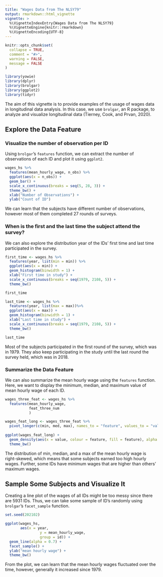 ```yaml
---
title: "Wages Data from The NLSY79"
output: rmarkdown::html_vignette
vignette: >
  %\VignetteIndexEntry{Wages Data from The NLSY79}
  %\VignetteEngine{knitr::rmarkdown}
  %\VignetteEncoding{UTF-8}
---
```


```r
knitr::opts_chunk$set(
  collapse = TRUE,
  comment = "#>",
  warning = FALSE,
  message = FALSE
)
```

```r
library(yowie)
library(dplyr)
library(brolgar)
library(ggplot2)
library(tidyr)
```

The  aim of this vignette is to provide examples of the usage of wages data in longitudinal data analysis. In this case, we use `brolgar`, an R package, to analyze and visualize longitudinal data (Tierney, Cook, and Prvan, 2020).

## Explore the Data Feature

### Visualize the number of observation per ID 

Using `brolgar`'s `features` function, we can extract the number of observations of each ID and plot it using `ggplot2`.  

```r
wages_hs %>% 
  features(mean_hourly_wage, n_obs) %>%
  ggplot(aes(x = n_obs)) +
  geom_bar() +
  scale_x_continuous(breaks = seq(5, 28, 3)) +
  theme_bw() +
  xlab("Number of Observations") +
  ylab("Count of ID")
```

We can learn that the subjects have different number of observations, however most of them completed 27 rounds of surveys. 

### When is the first and the last time the subject attend the survey?

We can also explore the distribution year of the IDs' first time and last time participated in the survey. 

```r
first_time <- wages_hs %>%
  features(year, list(min = min)) %>%
  ggplot(aes(x = min)) +
  geom_histogram(binwidth = 1) +
  xlab("First time in study") +
  scale_x_continuous(breaks = seq(1979, 2108, 5)) +
  theme_bw()

first_time
```


```r
last_time <- wages_hs %>%
  features(year, list(max = max))%>%
  ggplot(aes(x = max)) +
  geom_histogram(binwidth = 1) +
  xlab("Last time in study") +
  scale_x_continuous(breaks = seq(1979, 2108, 5)) +
  theme_bw()

last_time
```

Most of the subjects participated in the first round of the survey, which was in 1979. They also keep participating in the study until the last round the survey held, which was in 2018. 

### Summarize the Data Feature

We can also summarize the mean hourly wage using the `features` function. Here, we want to display the minimum, median, and maximum value of mean hourly wage of each ID. 

```r
wages_three_feat <- wages_hs %>%
  features(mean_hourly_wage, 
           feat_three_num
           )

wages_feat_long <- wages_three_feat %>%
  pivot_longer(c(min, med, max), names_to = "feature", values_to = "value")
  
ggplot(wages_feat_long) +
  geom_density(aes(x = value, colour = feature, fill = feature), alpha = 0.3) +
  theme_bw() 
```

The distribution of min, median, and a max of the mean hourly wage is right-skewed, which means that some subjects earned too high hourly wages. Further, some IDs have minimum wages that are higher than others' maximum wages.

## Sample Some Subjects and Visualize It

Creating a line plot of the wages of all IDs might be too messy since there are 5931 IDs. Thus, we can take some sample of ID's randomly using `brolgar`'s `facet_sample` function. 

```r
set.seed(202102)

ggplot(wages_hs, 
       aes(x = year,
                y = mean_hourly_wage,
                group = id)) +
  geom_line(alpha = 0.7) +
  facet_sample() +
  ylab("mean hourly wage") +
  theme_bw()
```

From the plot, we can learn that the mean hourly wages fluctuated over the time, however, generally it increased since 1979. 






